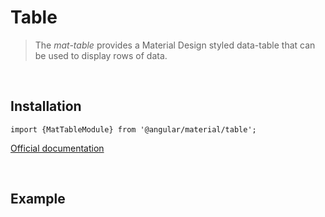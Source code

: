 
# Table

> The *mat-table* provides a Material Design styled data-table that can be used to display rows of data.

<br/>

## Installation

`import {MatTableModule} from '@angular/material/table';`

[Official documentation](https://material.angular.io/components/table/overview)

<br/>

## Example

<Story of={ComponentStories.WithBasicUsage}></Story>


